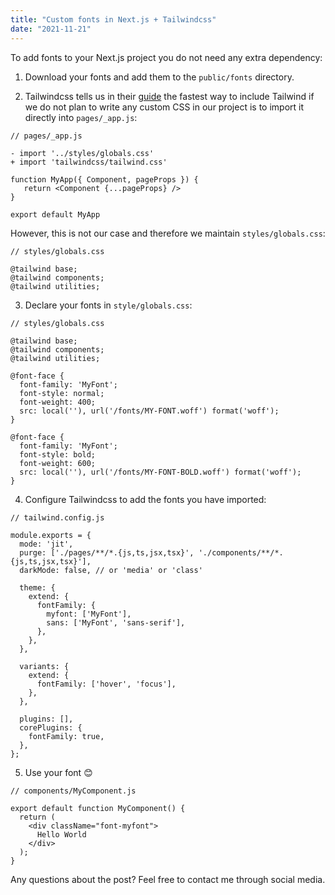 ```yaml
---
title: "Custom fonts in Next.js + Tailwindcss"
date: "2021-11-21"
---
```


To add fonts to your Next.js project you do not need any extra dependency: 

1) Download your fonts and add them to the `public/fonts` directory. 

2) Tailwindcss tells us in their [guide](https://tailwindcss.com/docs/guides/nextjs) the fastest way to include Tailwind if we do not plan to write any custom CSS in our project is to import it directly into `pages/_app.js`:

```
// pages/_app.js

- import '../styles/globals.css'
+ import 'tailwindcss/tailwind.css'

function MyApp({ Component, pageProps }) {
   return <Component {...pageProps} />
}

export default MyApp
```

However, this is not our case and therefore we maintain `styles/globals.css`:

```
// styles/globals.css

@tailwind base;
@tailwind components;
@tailwind utilities;
```

3) Declare your fonts in `style/globals.css`:

```
// styles/globals.css

@tailwind base;
@tailwind components;
@tailwind utilities;

@font-face {
  font-family: 'MyFont';
  font-style: normal;
  font-weight: 400;
  src: local(''), url('/fonts/MY-FONT.woff') format('woff');
}

@font-face {
  font-family: 'MyFont';
  font-style: bold;
  font-weight: 600;
  src: local(''), url('/fonts/MY-FONT-BOLD.woff') format('woff');
}
```

4) Configure Tailwindcss to add the fonts you have imported: 

```
// tailwind.config.js 

module.exports = {
  mode: 'jit',
  purge: ['./pages/**/*.{js,ts,jsx,tsx}', './components/**/*.{js,ts,jsx,tsx}'],
  darkMode: false, // or 'media' or 'class'

  theme: {
    extend: {
      fontFamily: {
        myfont: ['MyFont'],
        sans: ['MyFont', 'sans-serif'],
      },
    },
  },

  variants: {
    extend: {
      fontFamily: ['hover', 'focus'],
    },
  },

  plugins: [],
  corePlugins: {
    fontFamily: true,
  },
};
```

5) Use your font 😊

```
// components/MyComponent.js
   
export default function MyComponent() {
  return (
    <div className="font-myfont">
      Hello World
    </div>
  );
}
```

Any questions about the post? Feel free to contact me through social media.